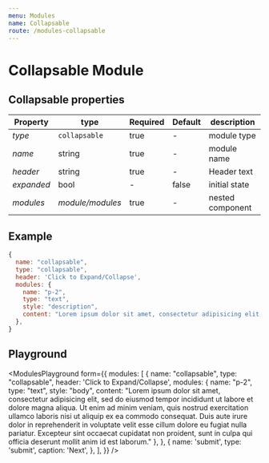 ```yaml
---
menu: Modules
name: Collapsable
route: /modules-collapsable
---
```



# Collapsable Module

## Collapsable properties

| Property     | type           | Required | Default | description |
| ------------ | -------------- | -------- | ------- | ----------- |
| *type*       | `collapsable`  | true     | -       | module type |
| *name*       | string         | true     | -       | module name |
| *header*     | string         | true     | -       | Header text |
| *expanded*   | bool           | -        | false   | initial state |
| *modules*   | *module/modules*  | true     | -       | nested component |

## Example
```jsx
{
  name: "collapsable",
  type: "collapsable",
  header: 'Click to Expand/Collapse',
  modules: {
    name: "p-2",
    type: "text",
    style: "description",
    content: "Lorem ipsum dolor sit amet, consectetur adipisicing elit, sed do eiusmod tempor incididunt ut labore et dolore magna aliqua. Ut enim ad minim veniam, quis nostrud exercitation ullamco laboris nisi ut aliquip ex ea commodo consequat. Duis aute irure dolor in reprehenderit in voluptate velit esse cillum dolore eu fugiat nulla pariatur. Excepteur sint occaecat cupidatat non proident, sunt in culpa qui officia deserunt mollit anim id est laborum."
  },
}
```

## Playground


<ModulesPlayground
  form={{
    modules: [
      {
        name: "collapsable",
        type: "collapsable",
        header: 'Click to Expand/Collapse',
        modules: {
          name: "p-2",
          type: "text",
          style: "body",
          content: "Lorem ipsum dolor sit amet, consectetur adipisicing elit, sed do eiusmod tempor incididunt ut labore et dolore magna aliqua. Ut enim ad minim veniam, quis nostrud exercitation ullamco laboris nisi ut aliquip ex ea commodo consequat. Duis aute irure dolor in reprehenderit in voluptate velit esse cillum dolore eu fugiat nulla pariatur. Excepteur sint occaecat cupidatat non proident, sunt in culpa qui officia deserunt mollit anim id est laborum."
        },
      },
      {
        name: 'submit',
        type: 'submit',
        caption: 'Next',
      },
    ],
  }}
/>

